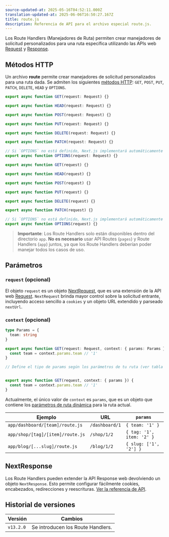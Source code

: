 ```yaml
---
source-updated-at: 2025-05-16T04:52:11.000Z
translation-updated-at: 2025-06-06T16:50:27.167Z
title: route.js
description: Referencia de API para el archivo especial route.js.
---
```


Los Route Handlers (Manejadores de Ruta) permiten crear manejadores de solicitud personalizados para una ruta específica utilizando las APIs web [Request](https://developer.mozilla.org/docs/Web/API/Request) y [Response](https://developer.mozilla.org/docs/Web/API/Response).

## Métodos HTTP

Un archivo **route** permite crear manejadores de solicitud personalizados para una ruta dada. Se admiten los siguientes [métodos HTTP](https://developer.mozilla.org/docs/Web/HTTP/Methods): `GET`, `POST`, `PUT`, `PATCH`, `DELETE`, `HEAD` y `OPTIONS`.

```ts filename="route.ts" switcher
export async function GET(request: Request) {}

export async function HEAD(request: Request) {}

export async function POST(request: Request) {}

export async function PUT(request: Request) {}

export async function DELETE(request: Request) {}

export async function PATCH(request: Request) {}

// Si `OPTIONS` no está definido, Next.js implementará automáticamente `OPTIONS` y establecerá el encabezado `Allow` apropiado en la Response según los otros métodos definidos en el manejador de ruta.
export async function OPTIONS(request: Request) {}
```

```js filename="route.js" switcher
export async function GET(request) {}

export async function HEAD(request) {}

export async function POST(request) {}

export async function PUT(request) {}

export async function DELETE(request) {}

export async function PATCH(request) {}

// Si `OPTIONS` no está definido, Next.js implementará automáticamente `OPTIONS` y establecerá el encabezado `Allow` apropiado en la Response según los otros métodos definidos en el manejador de ruta.
export async function OPTIONS(request) {}
```

> **Importante**: Los Route Handlers solo están disponibles dentro del directorio `app`. **No es necesario** usar API Routes (`pages`) y Route Handlers (`app`) juntos, ya que los Route Handlers deberían poder manejar todos los casos de uso.

## Parámetros

### `request` (opcional)

El objeto `request` es un objeto [NextRequest](/docs/app/api-reference/functions/next-request), que es una extensión de la API web [Request](https://developer.mozilla.org/docs/Web/API/Request). `NextRequest` brinda mayor control sobre la solicitud entrante, incluyendo acceso sencillo a `cookies` y un objeto URL extendido y parseado `nextUrl`.

### `context` (opcional)

```ts filename="app/dashboard/[team]/route.ts" switcher
type Params = {
  team: string
}

export async function GET(request: Request, context: { params: Params }) {
  const team = context.params.team // '1'
}

// Define el tipo de params según los parámetros de tu ruta (ver tabla abajo)
```

```js filename="app/dashboard/[team]/route.js" switcher

export async function GET(request, context: { params }) {
  const team = context.params.team // '1'
}

```

Actualmente, el único valor de `context` es `params`, que es un objeto que contiene los [parámetros de ruta dinámica](/docs/app/building-your-application/routing/dynamic-routes) para la ruta actual.

| Ejemplo                          | URL            | `params`                  |
| -------------------------------- | -------------- | ------------------------- |
| `app/dashboard/[team]/route.js`  | `/dashboard/1` | `{ team: '1' }`           |
| `app/shop/[tag]/[item]/route.js` | `/shop/1/2`    | `{ tag: '1', item: '2' }` |
| `app/blog/[...slug]/route.js`    | `/blog/1/2`    | `{ slug: ['1', '2'] }`    |

## NextResponse

Los Route Handlers pueden extender la API Response web devolviendo un objeto `NextResponse`. Esto permite configurar fácilmente cookies, encabezados, redirecciones y reescrituras. [Ver la referencia de API](/docs/app/api-reference/functions/next-response).

## Historial de versiones

| Versión   | Cambios                        |
| --------- | ------------------------------ |
| `v13.2.0` | Se introducen los Route Handlers. |